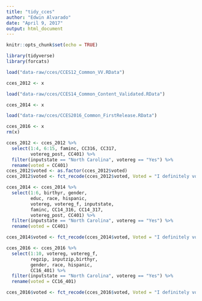 ```yaml
---
title: "tidy_cces"
author: "Edwin Alvarado"
date: "April 9, 2017"
output: html_document
---
```


```r
knitr::opts_chunk$set(echo = TRUE)
```

```r
library(tidyverse)
library(forcats)
```

```r
load("data-raw/cces/CCES12_Common_VV.RData")

cces_2012 <- x

load("data-raw/cces/CCES14_Common_Content_Validated.RData")

cces_2014 <- x

load("data-raw/cces/CCES2016_Common_FirstRelease.RData")

cces_2016 <- x
rm(x)
```

```r
cces_2012 <- cces_2012 %>%
  select(1:4, 6:15, faminc, CC316, CC317,
         votereg_post, CC401) %>%
  filter(inputstate == "North Carolina", votereg == "Yes") %>%
  rename(voted = CC401)
cces_2012$voted <- as.factor(cces_2012$voted)
cces_2012$voted <- fct_recode(cces_2012$voted, Voted = "I definitely voted in the General Election on November 6.")
```

```r
cces_2014 <- cces_2014 %>%
  select(1:6, birthyr, gender, 
         educ, race, hispanic, 
         votereg, votereg_f, inputstate, 
         faminc, CC14_316, CC14_317,
         votereg_post, CC401) %>%
  filter(inputstate == "North Carolina", votereg == "Yes") %>%
  rename(voted = CC401)

cces_2014$voted <- fct_recode(cces_2014$voted, Voted = "I definitely voted in the Midterm Election on November 4th.")
```

```r
cces_2016 <- cces_2016 %>%
  select(1:10, votereg, votereg_f,
         regzip, inputzip,birthyr,
         gender, race, hispanic,
         CC16_401) %>%
  filter(inputstate == "North Carolina", votereg == "Yes") %>%
  rename(voted = CC16_401)

cces_2016$voted <- fct_recode(cces_2016$voted, Voted = "I definitely voted in the General Election.")
```

